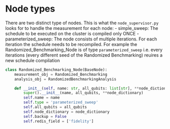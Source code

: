 
# Node types

There are two distinct type of nodes.
This is what the `node_supervisor.py` looks for to handle the measurement for each node:
- simple_sweep:
    The schedule to be executed on the cluster is compiled only ONCE
- parameterized_sweep:
    The node consists of multiple iterations. For each iteration the schedule needs
    to be recompiled. For example the Randomized_Benchmarking_Node is of type `parameterized_sweep`
    i.e. every iterations (every different seed of the Randomized Benchmarking) reuires a new schedule
    compilation

```python
class Randomized_Benchmarking_Node(BaseNode):
    measurement_obj = Randomized_Benchmarking
    analysis_obj = RandomizedBenchmarkingAnalysis

    def __init__(self, name: str, all_qubits: list[str], **node_dictionary):
        super().__init__(name, all_qubits, **node_dictionary)
        self.name = name
        self.type = 'parameterized_sweep'
        self.all_qubits = all_qubits
        self.node_dictionary = node_dictionary
        self.backup = False
        self.redis_field = ['fidelity']
```
